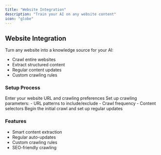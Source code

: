 ```yaml
---
title: "Website Integration"
description: "Train your AI on any website content"
icon: "globe"
---
```


## Website Integration

Turn any website into a knowledge source for your AI:
- Crawl entire websites
- Extract structured content
- Regular content updates
- Custom crawling rules

### Setup Process

<Steps>
  <Step title="Add Website">
    Enter your website URL and crawling preferences
  </Step>
  <Step title="Configure Crawling">
    Set up crawling parameters:
    - URL patterns to include/exclude
    - Crawl frequency
    - Content selectors
  </Step>
  <Step title="Start Syncing">
    Begin the initial crawl and set up regular updates
  </Step>
</Steps>

### Features
- Smart content extraction
- Regular auto-updates
- Custom crawling rules
- SEO-friendly crawling 